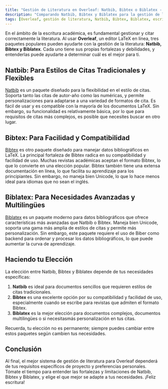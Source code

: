 ```yaml
---
title: "Gestión de Literatura en Overleaf: Natbib, Bibtex o Biblatex - ¿Cuál es el Mejor para Ti?"
description: "Comparando Natbib, Bibtex y Biblatex para la gestión de literatura en Overleaf, para que puedas determinar la mejor opción para tus necesidades de escritura."
tags: [Overleaf, gestión de literatura, Natbib, Bibtex, Biblatex, escritura académica, gestión de citas]
---
```



En el ámbito de la escritura académica, es fundamental gestionar y citar correctamente la literatura. Al usar **Overleaf**, un editor LaTeX en línea, tres paquetes populares pueden ayudarte con la gestión de la literatura: **Natbib, Bibtex y Biblatex**. Cada uno tiene sus propias fortalezas y debilidades, y entenderlas puede ayudarte a determinar cuál es el mejor para ti.


<CiteDrive /> 

## Natbib: Para Estilos de Citas Tradicionales y Flexibles

[Natbib](https://ctan.org/pkg/natbib) es un paquete diseñado para la flexibilidad en el estilo de citas. Soporta tanto las citas de autor-año como las numéricas, y permite personalizaciones para adaptarse a una variedad de formatos de cita. Es fácil de usar y es compatible con la mayoría de los documentos LaTeX. Sin embargo, su funcionalidad es relativamente básica, por lo que para requisitos de citas más complejos, es posible que necesites buscar en otro lugar.

## Bibtex: Para Facilidad y Compatibilidad

[Bibtex](https://ctan.org/pkg/bibtex) es otro paquete diseñado para manejar datos bibliográficos en LaTeX. La principal fortaleza de Bibtex radica en su compatibilidad y facilidad de uso. Muchas revistas académicas aceptan el formato Bibtex, lo que lo convierte en una elección popular. Bibtex también tiene una extensa documentación en línea, lo que facilita su aprendizaje para los principiantes. Sin embargo, no maneja bien Unicode, lo que lo hace menos ideal para idiomas que no sean el inglés.

## Biblatex: Para Necesidades Avanzadas y Multilingües

[Biblatex](https://ctan.org/pkg/biblatex) es un paquete moderno para datos bibliográficos que ofrece características más avanzadas que Natbib o Bibtex. Maneja bien Unicode, soporta una gama más amplia de estilos de citas y permite más personalización. Sin embargo, este paquete requiere el uso de Biber como backend para ordenar y procesar los datos bibliográficos, lo que puede aumentar la curva de aprendizaje.

## Haciendo tu Elección

La elección entre Natbib, Bibtex y Biblatex depende de tus necesidades específicas:

1. **Natbib** es ideal para documentos sencillos que requieren estilos de citas tradicionales.
2. **Bibtex** es una excelente opción por su compatibilidad y facilidad de uso, especialmente cuando se escribe para revistas que admiten el formato Bibtex.
3. **Biblatex** es la mejor elección para documentos complejos, documentos multilingües o si necesitasmás personalización en tus citas.

Recuerda, tu elección no es permanente; siempre puedes cambiar entre estos paquetes según cambien tus necesidades.

## Conclusión

Al final, el mejor sistema de gestión de literatura para Overleaf dependerá de tus requisitos específicos de proyecto y preferencias personales. Tómate el tiempo para entender las fortalezas y limitaciones de Natbib, Bibtex y Biblatex, y elige el que mejor se adapte a tus necesidades. ¡Feliz escritura!
